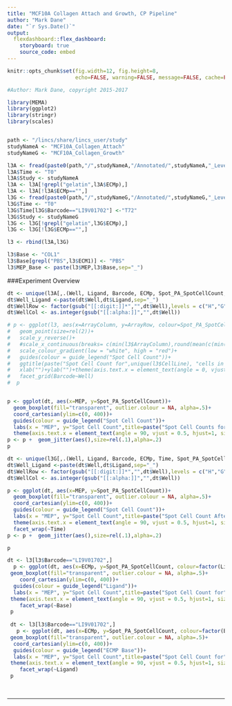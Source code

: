 ```yaml
---
title: "MCF10A Collagen Attach and Growth, CP Pipeline"
author: "Mark Dane"
date: "`r Sys.Date()`"
output: 
  flexdashboard::flex_dashboard:
    storyboard: true
    source_code: embed
---
```




```r
knitr::opts_chunk$set(fig.width=12, fig.height=8,
                      echo=FALSE, warning=FALSE, message=FALSE, cache=FALSE)

#Author: Mark Dane, copyright 2015-2017

library(MEMA)
library(ggplot2)
library(stringr)
library(scales)


path <- "/lincs/share/lincs_user/study"
studyNameA <- "MCF10A_Collagen_Attach"
studyNameG <- "MCF10A_Collagen_Growth"

```


```r

l3A <- fread(paste0(path,"/",studyNameA,"/Annotated/",studyNameA,"_Level3.tsv"),verbose = FALSE, showProgress = FALSE)
l3A$Time <- "T0"
l3A$Study <- studyNameA
l3A <- l3A[!grepl("gelatin",l3A$ECMp),]
l3A <- l3A[!l3A$ECMp=="",]
l3G <- fread(paste0(path,"/",studyNameG,"/Annotated/",studyNameG,"_Level3.tsv"),verbose = FALSE, showProgress = FALSE)
l3G$Time <- "T0"
l3G$Time[l3G$Barcode=="LI9V01702"] <-"T72"
l3G$Study <- studyNameG
l3G <- l3G[!grepl("gelatin",l3G$ECMp),]
l3G <- l3G[!l3G$ECMp=="",]

l3 <- rbind(l3A,l3G)

l3$Base <- "COL1"
l3$Base[grepl("PBS",l3$ECM1)] <- "PBS"
l3$MEP_Base <- paste(l3$MEP,l3$Base,sep="_")

```

###Experiment Overview

```r


dt <- unique(l3A[,.(Well, Ligand, Barcode, ECMp, Spot_PA_SpotCellCount, CellLine, MEP)])
dt$Well_Ligand <-paste(dt$Well,dt$Ligand,sep="_")
dt$WellRow <- factor(gsub("[[:digit:]]*","",dt$Well),levels = c("H","G","F","E","D","C","B","A"))
dt$WellCol <- as.integer(gsub("[[:alpha:]]","",dt$Well))

# p <- ggplot(l3, aes(x=ArrayColumn, y=ArrayRow, colour=Spot_PA_SpotCellCount))+
#   geom_point(size=rel(2))+
#   scale_y_reverse()+
#   #scale_x_continuous(breaks= c(min(l3$ArrayColumn),round(mean(c(min(l3$ArrayColumn),max(l3$ArrayColumn)))),max(l3$ArrayColumn)))+
#   scale_colour_gradient(low = "white", high = "red")+
#   guides(colour = guide_legend("Spot Cell Count"))+
#   ggtitle(paste("Spot Cell Count for",unique(l3$CellLine), "cells in plate",unique(l3$Barcode)))+
#   xlab("")+ylab("")+theme(axis.text.x = element_text(angle = 0, vjust = 0.5, hjust=1, size=rel(.8)),axis.title.x = element_text(size=rel(1)),plot.title = element_text(size = rel(1)),legend.text=element_text(size = rel(1)),legend.title=element_text(size = rel(1)), strip.text = element_text(size = 5))+
#   facet_grid(Barcode~Well)
#  p


p <- ggplot(dt, aes(x=MEP, y=Spot_PA_SpotCellCount))+
  geom_boxplot(fill="transparent", outlier.colour = NA, alpha=.5)+
  coord_cartesian(ylim=c(0, 400))+
  guides(colour = guide_legend("Spot Cell Count"))+
  labs(x = "MEP", y="Spot Cell Count",title=paste("Spot Cell Counts for",unique(dt$CellLine), "cells in plate",unique(dt$Barcode)))+
  theme(axis.text.x = element_text(angle = 90, vjust = 0.5, hjust=1, size=rel(.8)),axis.title.x = element_text(size=rel(1)),plot.title = element_text(size = rel(1)),legend.text=element_text(size = rel(1)),legend.title=element_text(size = rel(1)), strip.text = element_text(size = 10))
p <- p +  geom_jitter(aes(),size=rel(.1),alpha=.2)
p

dt <- unique(l3G[,.(Well, Ligand, Barcode, ECMp, Time, Spot_PA_SpotCellCount, CellLine, MEP)])
dt$Well_Ligand <-paste(dt$Well,dt$Ligand,sep="_")
dt$WellRow <- factor(gsub("[[:digit:]]*","",dt$Well),levels = c("H","G","F","E","D","C","B","A"))
dt$WellCol <- as.integer(gsub("[[:alpha:]]","",dt$Well))

p <- ggplot(dt, aes(x=MEP, y=Spot_PA_SpotCellCount))+
  geom_boxplot(fill="transparent", outlier.colour = NA, alpha=.5)+
  coord_cartesian(ylim=c(0, 400))+
  guides(colour = guide_legend("Spot Cell Count"))+
  labs(x = "MEP", y="Spot Cell Count",title=paste("Spot Cell Count After Growth for",unique(dt$CellLine), "cells at Time 0 and 72 hours"))+
  theme(axis.text.x = element_text(angle = 90, vjust = 0.5, hjust=1, size=rel(.8)),axis.title.x = element_text(size=rel(1)),plot.title = element_text(size = rel(1)),legend.text=element_text(size = rel(1)),legend.title=element_text(size = rel(1)), strip.text = element_text(size = 10))+
  facet_wrap(~Time)
p <- p +  geom_jitter(aes(),size=rel(.1),alpha=.2)

p

dt <- l3[l3$Barcode=="LI9V01702",]
  p <- ggplot(dt, aes(x=ECMp, y=Spot_PA_SpotCellCount, colour=factor(Ligand)))+
 geom_boxplot(fill="transparent", outlier.colour = NA, alpha=.5)+
    coord_cartesian(ylim=c(0, 400))+
  guides(colour = guide_legend("Ligand"))+
  labs(x = "MEP", y="Spot Cell Count",title=paste("Spot Cell Count for",unique(l3$CellLine), "cells in the T72 Plate"))+
 theme(axis.text.x = element_text(angle = 90, vjust = 0.5, hjust=1, size=rel(.8)),axis.title.x = element_text(size=rel(1)),plot.title = element_text(size = rel(1)),legend.text=element_text(size = rel(1)),legend.title=element_text(size = rel(1)), strip.text = element_text(size = 10))+
    facet_wrap(~Base)
 p
 
 dt <- l3[l3$Barcode=="LI9V01702",]
   p <- ggplot(dt, aes(x=ECMp, y=Spot_PA_SpotCellCount, colour=factor(Base)))+
 geom_boxplot(fill="transparent", outlier.colour = NA, alpha=.5)+
  coord_cartesian(ylim=c(0, 400))+
  guides(colour = guide_legend("ECMP Base"))+
  labs(x = "MEP", y="Spot Cell Count",title=paste("Spot Cell Count for",unique(l3$CellLine), "cells in the T72 Plate"))+
 theme(axis.text.x = element_text(angle = 90, vjust = 0.5, hjust=1, size=rel(.8)),axis.title.x = element_text(size=rel(1)),plot.title = element_text(size = rel(1)),legend.text=element_text(size = rel(1)),legend.title=element_text(size = rel(1)), strip.text = element_text(size = 10))+
    facet_wrap(~Ligand)
 p
 
 
```

***
